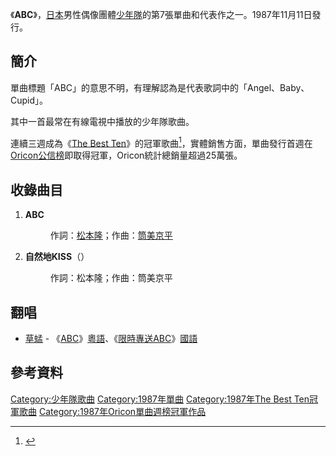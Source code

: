 {{Infobox Single 
| Name           = ABC
| Artist         = [[少年隊|少年隊]]
| Album          = 
| Released       = 1987年11月11日
| Format         = 8cm[[單曲|CD單曲]]
| Recorded       = 
| Genre          = [[J-POP|J-POP]]、[[偶像歌謠曲|偶像歌謠曲]]
| Length         = 
| Label          = [[日本華納音樂|日本華納音樂]]
| Writer         = [[松本隆|松本隆]]、[[筒美京平|筒美京平]]
| Producer       = 
| Certification  = 
| Chart position = * 週間最高排行第1位（[[The_Best_Ten|The Best Ten]]）
* 週間最高排行第1位（[[Oricon公信榜|Oricon]]）
* 1987年度年間排行第53位（[[The_Best_Ten|The Best Ten]]）
* 1988年度年間排行第70位（[[The_Best_Ten|The Best Ten]]）
* 1987年度年間排行第81位（[[Oricon公信榜|Oricon]]）
* 1988年度年間排行第67位（[[Oricon公信榜|Oricon]]）
| Last single    = [[只為你|只為你]]<br />（1987年）
| This single    = '''ABC'''<br />（1987年）
| Next single    = [[LADY_(少年隊單曲)|LADY]]<br />（1987年）
}}
《'''ABC'''》，[[日本|日本]]男性偶像團體[[少年隊|少年隊]]的第7張單曲和代表作之一。1987年11月11日發行。

==簡介==
單曲標題「ABC」的意思不明，有理解認為是代表歌詞中的「Angel、Baby、Cupid」。

其中一首最常在有線電視中播放的少年隊歌曲。

連續三週成為《[[The_Best_Ten|The Best Ten]]》的冠軍歌曲<ref>{{Cite web |url=http://www2.tokai.or.jp/BGB/best10/1987.htm |script-title=ja:ザ・ベストテン 所有リスト 1987年 |accessdate=2011-04-18 |archive-date=2008-03-16 |archive-url=https://web.archive.org/web/20080316063026/http://www2.tokai.or.jp/BGB/best10/1987.htm |dead-url=yes }}</ref>，實體銷售方面，單曲發行首週在[[Oricon公信榜|Oricon公信榜]]即取得冠軍，Oricon統計總銷量超過25萬張。

==收錄曲目==
#'''ABC'''
#:作詞：[[松本隆|松本隆]]；作曲：[[筒美京平|筒美京平]]
#'''自然地KISS'''（{{lang|ja|自然にKISSして}}）
#:作詞：松本隆；作曲：筒美京平

==翻唱==
* [[草蜢_(組合)|草蜢]] - 《[[ABC|ABC]]》[[粵語|粵語]]、《[[限時專送ABC|限時專送ABC]]》[[國語|國語]]

==參考資料==
{{reflist}}

{{DEFAULTSORT:ABC}}
[[Category:少年隊歌曲|Category:少年隊歌曲]]
[[Category:1987年單曲|Category:1987年單曲]]
[[Category:1987年The_Best_Ten冠軍歌曲|Category:1987年The Best Ten冠軍歌曲]]
[[Category:1987年Oricon單曲週榜冠軍作品|Category:1987年Oricon單曲週榜冠軍作品]]